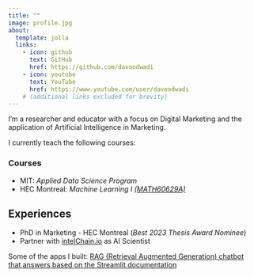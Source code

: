 ```yaml
---
title: ""
image: profile.jpg
about:
  template: jolla
  links:
    - icon: github
      text: GitHub
      href: https://github.com/davoodwadi
    - icon: youtube
      text: YouTube
      href: https://www.youtube.com/user/davoodwadi
    # (additional links excluded for brevity)
---
```




I'm a researcher and educator with a focus on Digital Marketing and the application of Artificial Intelligence in Marketing. 



I currently teach the following courses:

### Courses
+ MIT: *Applied Data Science Program*
+ HEC Montreal: *Machine Learning I* [*(MATH60629A)*](courses.qmd)

## Experiences

* PhD in Marketing - HEC Montreal (*Best 2023 Thesis Award Nominee*)
* Partner with [intelChain.io](https://intelChain.io) as AI Scientist

Some of the apps I built:
[RAG (Retrieval Augmented Generation) chatbot that answers based on the Streamlit documentation](app.html)
